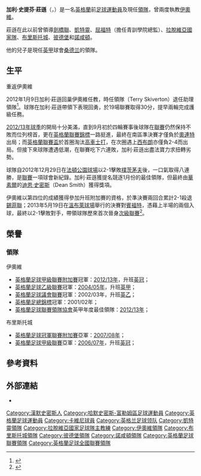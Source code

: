 {{About|前英格蘭足球運動員|2016年美國總統選舉自由意志黨候選人|加里·約翰遜}}
{{noteta|G1=足球|G2=FAcup
|T=zh-hans:加里·约翰逊; zh-hk:加利·莊遜;
|1=zh-hans:加里; zh-hk:加利;
|2=zh-hans:约翰逊; zh-hk:莊遜;
|3=zh-hans:斯蒂芬; zh-hk:史提芬;
|4=zh-hans:汉默史密斯;zh-hk:漢默史密斯;zh-sg:汉默史密斯;zh-tw:漢默史密斯;
}}
{{Infobox football biography
| name          = 加利·莊遜<br/>''Gary Johnson''
| image         = File:Gary Johnson (footballer).jpg
| image_size = 200px
| caption       = 
| fullname      = Gary Stephen Johnson
| birth_date    = {{birth date and age|1955|9|28|df=y}}
| birth_place   = [[英格蘭|英格蘭]][[倫敦|倫敦]][[哈默史密斯|哈默史密斯]]
| height        = {{height|ft=5|in=6}}<ref>{{cite news |language=en |url=http://www.thesun.co.uk/sol/homepage/sport/football/4889409/Its-dad-v-son-in-battle-of-the-bosses.html |title=It's dad v son in battle of the bosses |publisher=''[[太陽報_(英國)|The Sun]]'' |date=2013-04-16 |accessdate=2013-04-16 |archive-date=2013-12-27 |archive-url=https://web.archive.org/web/20131227222338/http://www.thesun.co.uk/sol/homepage/sport/football/4889409/Its-dad-v-son-in-battle-of-the-bosses.html |dead-url=no }}</ref>
| position      = [[中場|中場]]
| currentclub   = [[托奎联足球俱乐部|托奎联]] (Manager)
| manageryears1 = 1986–1988 | managerclubs1 = [[Newmarket_Town_F.C.|新市場鎮]]
| manageryears2 = 1992–1995 | managerclubs2 = [[剑桥联足球俱乐部|劍橋聯]]
| manageryears3 = 1995–1997 | managerclubs3 = [[基特宁足球俱乐部|凱特靈]]
| manageryears4 = 1999–2001 | managerclubs4 = [[拉脫維亞國家足球隊|拉脫維亞]]
| manageryears5 = 2001–2005 | managerclubs5 = [[约维尔足球俱乐部|伊奧維]]
| manageryears6 = 2005–2010 | managerclubs6 = [[布里斯托尔城足球俱乐部|布里斯托城]]
| manageryears7 = 2010–2011 | managerclubs7 = [[彼得伯勒联足球俱乐部|彼德堡]]
| manageryears8 = 2011           | managerclubs8 = [[北安普顿足球俱乐部|諾咸頓]]
| manageryears9 = 2012–2015 | managerclubs9 = [[约维尔足球俱乐部|伊奧維]]
| manageryears10 = 2015–2018 | managerclubs10 = [[車頓咸足球會|車頓咸]]
| manageryears11 = 2018– | managerclubs11 = [[托奎联足球俱乐部|托奎联]]
}}
'''加利·史提芬·莊遜'''（{{lang-en|'''Gary Stephen Johnson'''}}，{{bd|1955年|9月28日|catidx=Johnson, Gary}}）是一名[[英格蘭|英格蘭]]前[[足球|足球]][[運動員|運動員]]及現任[[領隊_(足球)|領隊]]，曾兩度執教[[约维尔足球俱乐部|伊奧維]]。

莊遜在此以前曾領導[[剑桥联足球俱乐部|劍橋聯]]、[[基特宁足球俱乐部|凱特靈]]、[[沃特福德足球俱乐部|屈福特]]（擔任青訓學院總監）、[[拉脫維亞國家足球隊|拉脫維亞國家隊]]、[[布里斯托尔城足球俱乐部|布里斯托城]]、[[彼得伯勒联足球俱乐部|彼德堡]]和[[北安普顿足球俱乐部|諾咸頓]]。

他的兒子{{le|李爾·莊遜|Lee Johnson (footballer)|李爾}}是現任[[英格蘭足球甲級聯賽|英甲]]球會[[桑德兰足球俱乐部|桑德兰]]的領隊。

== 生平 ==
<!--
=== 球員 ===
Johnson signed for [[Watford_F.C.|Watford]] as an apprentice at sixteen and turned professional at the age of eighteen. He then left Vicarage Road and moved to play football in Sweden for a second division side. After building up a successful football holiday business, Johnson then returned to England and played part-time football for Soham Town,  [[Newmarket_Town_F.C.|Newmarket Town]] and [[Cambridge_United_F.C.|Cambridge United]].

After his playing career ended, Johnson would spend the next six years training to earn his coaching badges and he took his first managerial job at [[Newmarket_Town_F.C.|Newmarket Town]] in 1986.

=== 領隊 ===
;劍橋聯
Johnson was manager at [[Newmarket_Town_F.C.|Newmarket Town]], when he was persuaded to join [[Cambridge_United_F.C.|Cambridge United]] as [[reserve_team|reserve team]] [[Manager_(association_football)|manager]] in 1988. Appointed as assistant manager in 1990, Johnson helped [[John_Beck_(footballer)|John Beck]] organise the U's remarkable rise in the early 1990s, in which they came within two matches of becoming the second club to rise from the old [[Football_League_Fourth_Division|Fourth Division]] to the [[Premier_League|top flight]] in successive seasons (after Northampton Town in 1966). Johnson was briefly caretaker manager in late 1992 and then took charge from 1993 until 1995. Under Johnson's stewardship, the U's were contenders for a play-off place in Division Two in 1993–94, before eventually finishing tenth. The following season, many players were sold in order to balance the books and Johnson moved to take over at Kettering Town.

;凱特靈
After leaving Cambridge, Johnson took over as manager of [[Kettering_Town_F.C.|Kettering Town]] as the club introduced full-time football for the first time in the club's history. However, once the decision was made to revert to being a part-time club, Johnson moved to Watford as director of their youth academy by request of future England manager [[Graham_Taylor_(footballer)|Graham Taylor]].

;拉脫維亞
He was approached by the Latvian football authorities for help, and became coach of their national team for two years from 1999 to 2001.

Whilst coaching Latvia, he spotted the potential of [[Marian_Pahars|Marian Pahars]] and recommended him to [[Southampton_F.C.|Southampton]]'s manager [[Dave_Jones_(football_manager)|Dave Jones]], who invited Pahars for a trial before signing him in March 1999.  He also recommended [[Igors_Stepanovs|Igors Stepanovs]] to [[Arsenal_F.C.|Arsenal]] manager [[Arsène_Wenger|Arsène Wenger]]. {{Citation needed|date=March 2009}}

Johnson left the job after Latvia drew  1-1 with San Marino. He then returned to England and eventually took over as manager of non-league side [[Yeovil_Town_F.C.|Yeovil Town]].

;伊奧維
In his first year in charge at Huish Park, the Glovers won the [[FA_Trophy|FA Trophy]] by beating Stevenage 2–0 in the final at Villa Park as well as finishing third in the [[Football_Conference|Football Conference]]; the following year they won the greater prize of the Conference championship by a record margin of seventeen points and topping the hundred goals mark too, winning promotion to [[the_Football_League|the Football League]]. Yeovil were immediately contenders in the League and after their debut season ended by missing out on the playoffs by goal difference, they were [[Football_League_Division_Three|Division Three]] champions at the second attempt, scoring ninety goals in the process.

During a [[Football_League_Cup|League Cup]] game against [[Plymouth_Argyle_F.C.|Plymouth Argyle]], Johnson's son ([[Lee_Johnson_(footballer)|Lee Johnson]]) accidentally scored a goal after attempting to play the ball back to Argyle's keeper (who had kicked the ball out because of an injury to a Plymouth player). In a show of good sportsmanship Gary Johnson told his players to allow Argyle to walk the ball into the net to level the score at 1–1, avoiding controversy. Yeovil went on to win the game 3–2, with Lee Johnson scoring a hat-trick.

;布里斯托城
Despite turning down an approach from [[Derby_County_F.C.|Derby County]] in the summer of 2005, Johnson became Bristol City's target when their manager [[Brian_Tinnion|Brian Tinnion]] resigned that September. Yeovil agreed compensation terms and he became City's manager on 26 September 2005. Despite their lowly position of 22nd in the table, City's fortunes turned around under Johnson and a great run of form in the second half of the season saw them in play-off contention, eventually finishing ninth after a run of 55 points from 36 games. 

Johnson won the League One [[Football_League_One_Manager_of_the_Month|Manager of the Month]] award for April 2006. After an impressive 2006–07 season (including an 18 match unbeaten run), Johnson won the award again in March 2007 after successfully guiding his side to 16 points from seven games the previous month. This had set Bristol City in a good spot to contend for automatic promotion, which they sealed on 5 May 2007 with a 3–1 home win over [[Rotherham_United_F.C.|Rotherham]] on the last day of the season.

On 6 September 2007, Gary Johnson and assistant [[Keith_Millen|Keith Millen]] both signed 2 and a half year contract extensions keeping them at the club until 2010.

In the 2007–08 season, he kept Bristol City in the top six of the Championship for almost the entire season and in the top two for a long time; the team were the surprise package of the season. Bristol City eventually lost the play-off final to Hull City at Wembley and were not promoted to the Premiership. Johnson made his players stay on the pitch after the match and watch the Hull City players celebrate as a motivational experience for the next campaign.

In the summer before the 2008–09 season, he broke the club record for a transfer fee in signing 21-year old [[Nicky_Maynard|Nicky Maynard]] from [[Crewe_Alexandra_F.C.|Crewe Alexandra]] for £2.25 million. 

Bristol City's once-famous chant of 'Johnson says bounce around the ground' was inspired by Gary Johnson who was quoted to saying in an interview before a league game that he wanted the fans bouncing around.

In September 2008, Johnson signed a new five-year contract with Bristol City, to keep him at the club until 2013.<ref>{{cite news
|title=Gary signs for five years |url=http://www.bcfc.co.uk/page/NewsDetail/0,,10327~1403689,00.html |publisher=Bristol City F.C.
|date=2008-09-26 |accessdate=2008-09-26}}</ref> The club ended the season with another top ten finish and on 18 March 2010, with the club comfortably in mid table, the club issued a statement that Johnson had "left his post as manager of Bristol City by mutual consent".<ref>{{cite news
 |url= http://www.thisisbristol.co.uk/bristolcity/news/Race-Bristol-City-Gary-Johnson-s-successor/article-1923578-detail/article.html |title=Race is on to find Bristol City Gary Johnson's successor| work=Bristol Evening Post|location=Bristol
 |publisher=Bristol News and Media|date=18 March 2010|last=Staff writer |accessdate=18 March 2010 }}</ref><ref>{{Cite web |url= http://www.bcfc.co.uk/page/NewsDetail/0,,10327~1997573,00.html |title=Gary Johnson Leaves City |publisher=Bristol City F.C. |date= 18 March 2010 |accessdate=18 March 2010 }}</ref>

;彼德堡
He was appointed manager of [[Peterborough_United_F.C.|Peterborough United]] on a two-year contract on 6 April 2010.<ref name="Gary Johnson appointed new Peterborough United boss">{{cite news
| title = Gary Johnson appointed new Peterborough United boss
| url = http://news.bbc.co.uk/sport1/hi/football/teams/p/peterborough_united/8603574.stm
| publisher = BBC Sport
| date = 2010-04-06
| accessdate = 2010-04-06}}</ref>
With the club lying in the playoff positions, Johnson left Peterborough on 10 January 2011.<ref name="Johnson leaves Peterborough">{{cite news
| title = Johnson leaves Peterborough
| url = http://www.skysports.com/story/0,19528,11719_6649566,00.html
| publisher = Sky Sports
| date = 2011-01-10
| accessdate = 2011-01-10}}</ref> The reasons are that the manager and the chairman could not agree future policy.<ref name="Gary Johnson parts with Peterborough United">{{cite news
| title = Johnson leaves Peterborough
| url = http://news.bbc.co.uk/sport1/hi/football/teams/p/peterborough_united/9356192.stm
| publisher = BBC News
| date = 2011-03-04
| accessdate = 2011-03-04}}</ref>

;諾咸頓
On 4 March 2011, Johnson was announced as the new manager of [[Northampton_Town_F.C.|Northampton Town]] signing on a two and a half year deal<ref name="Northampton Town appoint Gary Johnson as new boss">{{cite news
| title = Cobblers appoint Johnson
| url = http://news.bbc.co.uk/sport1/hi/football/teams/n/northampton_town/9414662.stm
| publisher = BBC News
| date = 2011-03-04
| accessdate = 2011-03-04}}</ref> His first season in charge almost saw the club relegated from the [[Football_League|Football League]]. At the time of Johnson's appointment Northampton had only lost one of their previous seven games, but a disastrous run, in which the club went eleven games without a win, saw them slip down the table. Under Johnson they had only managed to pick up six points, and it was only by beating [[Stevenage_F.C.|Stevenage]] in the penultimate game of the season that they secured their survival.<ref name=Cobblers>{{cite web|title=The History of Northampton Town football Club|url=http://www.ntfc.co.uk/page/History/0,,10425~1011452,00.html|accessdate=14 November 2011}}</ref> Northampton Town and Johnson parted company by mutual consent on 14 November, with the team having secured just four wins in the new campaign.<ref name=Ntfcexit>{{cite news|title=Johnson parts company with Northampton after FA Cup shock at the hands of Luton|url=http://www.dailymail.co.uk/sport/football/article-2061261/Gary-Johnson-leaves-Northampton-job-FA-Cup-shock-Luton.html|accessdate=14 November 2011|newspaper=''[[Daily_Mail|Daily Mail]]''|date=14 November 2011}}</ref>
-->
;重返伊奧維
2012年1月9日加利·莊遜回巢伊奧維任教，時任領隊{{tsl|en|Terry Skiverton|特里·斯基夫顿}}（Terry Skiverton）退任助理領隊<ref name="Gary Johnson">{{cite news |language=en |url=http://news.bbc.co.uk/sport2/hi/football/16457867.stm |title=Gary Johnson replaces Terry Skiverton as Yeovil Town manager |publisher=''[[BBC_Sport|BBC Sport]]'' |date=2012-01-09 |accessdate=2012-01-13 |archive-date=2012-01-11 |archive-url=https://web.archive.org/web/20120111211422/http://news.bbc.co.uk/sport2/hi/football/16457867.stm |dead-url=no }}</ref>。球隊在加利·莊遜帶領下表現回勇，於19場聯賽取得30分，提早兩輪完成護級任務。

[[2012年至2013年英格蘭足球甲級聯賽|2012/13年球季]]的開局十分美滿，直到9月初於四輪賽事後球隊在[[英格蘭足球甲級聯賽|聯賽]]仍然保持不敗而位列榜首，更在[[英格蘭聯賽錦標|英格蘭聯賽錦標]]一路挺進，最終在南區準決賽才僅負於[[莱顿东方足球俱乐部|奧連特]]出局；而[[英格蘭聯賽盃|英格蘭聯賽盃]]於首圈淘汰[[科尔切斯特联足球俱乐部|高車士打]]，在次圈遇上[[西布罗姆维奇足球俱乐部|西布朗]]亦僅負2-4而出局。但接下來球隊遭遇低潮，在聯賽吃下六連敗，加利·莊遜出盡法寶力求扭轉劣勢。

球隊自2012年12月29日在[[法頓公園球場|法頓公園球場]]以2-1擊敗[[朴茨茅斯足球俱乐部|樸茨茅夫]]後，一口氣取得八連勝，是[[英格蘭足球聯賽|聯賽]]一項球會新紀錄。加利·莊遜獲提名競逐1月份的最佳領隊，但最終由[[沃尔索尔足球俱乐部|華素爾]]的[[迪恩·史密斯|迪恩·史密斯]]（Dean Smith）獲得獎項。

伊奧維以第四位的成績獲得參加升班附加賽的資格，於準決賽兩回合累計2-1殺退[[谢菲尔德联足球俱乐部|錫菲聯]]；2013年5月19日在[[溫布萊球場|溫布萊球場]]舉行的決賽對[[布伦特福德足球俱乐部|賓福特]]，憑藉上半場的兩個入球，最終以2-1擊敗對手，帶領球隊歷來首次晉身[[英格蘭足球冠軍聯賽|次級聯賽]]<ref>{{cite news |language=en |url=http://www.bbc.co.uk/sport/0/football/22499110 |title=Brentford 1–2 Yeovil |publisher=''[[BBC_Sport|BBC Sport]]'' |date=2013-05-19 |accessdate=2013-05-20 |archive-date=2015-04-15 |archive-url=https://web.archive.org/web/20150415224007/http://www.bbc.co.uk/sport/0/football/22499110 |dead-url=no }}</ref>。

== 榮譽 ==
=== 領隊 ===
;伊奧維
*[[英格蘭足球甲級聯賽|英格蘭足球甲級聯賽]][[2012年至2013年英格蘭足球甲級聯賽#附加賽|附加賽]]冠軍：[[2012年至2013年英格蘭足球甲級聯賽|2012/13年]]，升班[[英冠|英冠]]；
*[[英格蘭足球乙級聯賽|英格蘭足球乙級聯賽]]冠軍：[[2004年至2005年英格蘭足球乙級聯賽|2004/05年]]，升班[[英甲|英甲]]；
*[[英格蘭足球議會聯賽|英格蘭足球議會聯賽]]冠軍：2002/03年，升班[[英乙|英乙]]；
*[[英格蘭足總錦標|英格蘭足總錦標]]冠軍：2001/02年；
*[[英格蘭足球聯賽領隊協會|英格蘭足球聯賽領隊協會]]英甲年度最佳領隊：[[2012年至2013年英格蘭足球甲級聯賽|2012/13年]]；

;布里斯托城
*[[英格蘭足球冠軍聯賽|英格蘭足球冠軍聯賽]][[2007年至2008年英格蘭足球冠軍聯賽#附加賽|附加賽]]亞軍：[[2007年至2008年英格蘭足球冠軍聯賽|2007/08年]]；
*[[英格蘭足球甲級聯賽|英格蘭足球甲級聯賽]]亞軍：[[2006年至2007年英格蘭足球甲級聯賽|2006/07年]]，升班[[英冠|英冠]]；

== 參考資料 ==
{{Reflist}}

== 外部連結 ==
*{{soccerbase (manager)|id=481|name=Gary Johnson}}

{{伊奧維領隊}}
{{托奎聯領隊}}

{{DEFAULTSORT:Johnson, Gary}}
[[Category:漢默史密斯人|Category:漢默史密斯人]]
[[Category:哈默史密斯-富勒姆區足球運動員|Category:哈默史密斯-富勒姆區足球運動員]]
[[Category:英格蘭足球運動員|Category:英格蘭足球運動員]]
[[Category:卡維尼球員|Category:卡維尼球員]]
[[Category:英格兰足球领队|Category:英格兰足球领队]]
[[Category:凱特靈領隊|Category:凱特靈領隊]]
[[Category:拉脫維亞國家足球隊主教練|Category:拉脫維亞國家足球隊主教練]]
[[Category:伊奧維領隊|Category:伊奧維領隊]]
[[Category:布里斯托城領隊|Category:布里斯托城領隊]]
[[Category:彼德堡領隊|Category:彼德堡領隊]]
[[Category:諾咸頓領隊|Category:諾咸頓領隊]]
[[Category:英格蘭足球聯賽領隊|Category:英格蘭足球聯賽領隊]]
[[Category:英格蘭足球全國聯賽領隊|Category:英格蘭足球全國聯賽領隊]]
